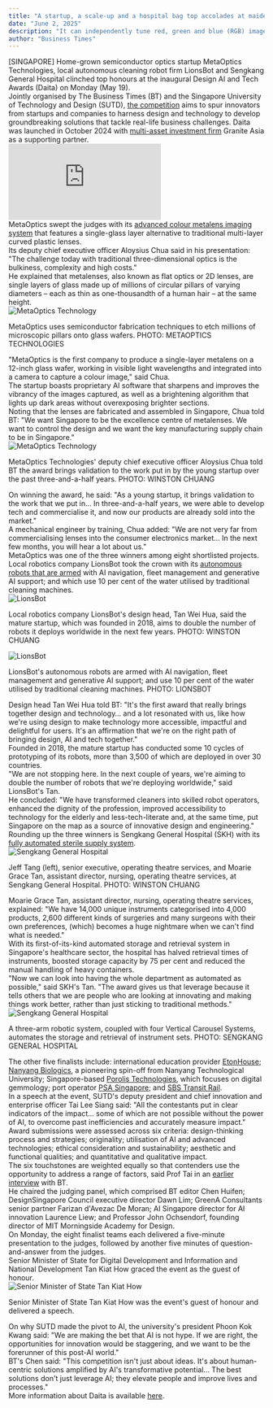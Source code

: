 ```yaml
---
title: "A startup, a scale-up and a hospital bag top accolades at maiden Design AI and Tech Awards"
date: "June 2, 2025"
description: "It can independently tune red, green and blue (RGB) images – producing reasonable quality and more vibrant images"
author: "Business Times"
---
```


<div className="mdx-content">
  <div className="mdx-text">
    [SINGAPORE] Home-grown semiconductor optics startup MetaOptics Technologies, local autonomous cleaning robot firm LionsBot and Sengkang General Hospital clinched top honours at the inaugural Design AI and Tech Awards (Daita) on Monday (May 19).
  </div>

  <div className="mdx-text">
    Jointly organised by The Business Times (BT) and the Singapore University of Technology and Design (SUTD), <a className="mdx-link" href="https://www.businesstimes.com.sg/events-awards/design-ai-tech-awards/bt-sutd-launch-new-design-ai-tech-awards" target="_blank">the competition</a> aims to spur innovators from startups and companies to harness design and technology to develop groundbreaking solutions that tackle real-life business challenges. Daita was launched in October 2024 with <a className="mdx-link" href="https://www.businesstimes.com.sg/events-awards/design-ai-tech-awards/deft-blending-ai-design-practices-singapore-based-venture-capitalist-firm-wants-you" target="_blank">multi-asset investment firm</a> Granite Asia as a supporting partner.
  </div>

  <div className="video-container">
    <iframe
      src="https://www.youtube.com/embed/qNAUMaJUtuM?si=UdCEWpdsqL40qmIA"
      title="YouTube video player"
      frameBorder="0"
      allow="accelerometer; autoplay; clipboard-write; encrypted-media; gyroscope; picture-in-picture"
      allowFullScreen
    ></iframe>
  </div>

  <div className="mdx-text">
    MetaOptics swept the judges with its <a className="mdx-link" href="https://www.businesstimes.com.sg/events-awards/design-ai-tech-awards/design-ai-and-tech-awards/metaoptics-single-layered-glass-lens-improves-performance-and-sustainability" target="_blank">advanced colour metalens imaging system</a> that features a single-glass layer alternative to traditional multi-layer curved plastic lenses.
  </div>

  <div className="mdx-text">
    Its deputy chief executive officer Aloysius Chua said in his presentation: "The challenge today with traditional three-dimensional optics is the bulkiness, complexity and high costs."
  </div>

  <div className="mdx-text">
    He explained that metalenses, also known as flat optics or 2D lenses, are single layers of glass made up of millions of circular pillars of varying diameters – each as thin as one-thousandth of a human hair – at the same height.
  </div>

  <div>
    <img className="mdx-image" src="/news/details/details-5-1.jpg" alt="MetaOptics Technology" />
    <p className="mdx-image-caption">MetaOptics uses semiconductor fabrication techniques to etch millions of microscopic pillars onto glass wafers. PHOTO: METAOPTICS TECHNOLOGIES</p>
  </div>

  <div className="mdx-text">
    "MetaOptics is the first company to produce a single-layer metalens on a 12-inch glass wafer, working in visible light wavelengths and integrated into a camera to capture a colour image," said Chua.
  </div>

  <div className="mdx-text">
    The startup boasts proprietary AI software that sharpens and improves the vibrancy of the images captured, as well as a brightening algorithm that lights up dark areas without overexposing brighter sections.
  </div>

  <div className="mdx-text">
    Noting that the lenses are fabricated and assembled in Singapore, Chua told BT: "We want Singapore to be the excellence centre of metalenses. We want to control the design and we want the key manufacturing supply chain to be in Singapore."
  </div>

  <div>
    <img className="mdx-image" src="/news/details/details-5-2.jpg" alt="MetaOptics Technology" />
    <p className="mdx-image-caption">MetaOptics Technologies' deputy chief executive officer Aloysius Chua told BT the award brings validation to the work put in by the young startup over the past three-and-a-half years. PHOTO: WINSTON CHUANG</p>
  </div>

  <div className="mdx-text">
    On winning the award, he said: "As a young startup, it brings validation to the work that we put in… In three-and-a-half years, we were able to develop tech and commercialise it, and now our products are already sold into the market."
  </div>

  <div className="mdx-text">
    A mechanical engineer by training, Chua added: "We are not very far from commercialising lenses into the consumer electronics market… In the next few months, you will hear a lot about us."
  </div>

  <div className="mdx-text">
    MetaOptics was one of the three winners among eight shortlisted projects.
  </div>

  <div className="mdx-text">
    Local robotics company LionsBot took the crown with its <a className="mdx-link" href="https://www.businesstimes.com.sg/events-awards/design-ai-tech-awards/design-ai-and-tech-awards/ai-boosts-efficiency-lionsbot-robot-cleaners" target="_blank">autonomous robots that are armed</a> with AI navigation, fleet management and generative AI support; and which use 10 per cent of the water utilised by traditional cleaning machines.
  </div>

  <div>
    <img className="mdx-image" src="/news/details/details-5-3.jpg" alt="LionsBot" />
    <p className="mdx-image-caption">Local robotics company LionsBot's design head, Tan Wei Hua, said the mature startup, which was founded in 2018, aims to double the number of robots it deploys worldwide in the next few years. PHOTO: WINSTON CHUANG</p>
  </div>

  <div>
    <img className="mdx-image" src="/news/details/details-5-4.jpg" alt="LionsBot" />
    <p className="mdx-image-caption">LionsBot's autonomous robots are armed with AI navigation, fleet management and generative AI support; and use 10 per cent of the water utilised by traditional cleaning machines. PHOTO: LIONSBOT</p>
  </div>

  <div className="mdx-text">
    Design head Tan Wei Hua told BT: "It's the first award that really brings together design and technology… and a lot resonated with us, like how we're using design to make technology more accessible, impactful and delightful for users. It's an affirmation that we're on the right path of bringing design, AI and tech together."
  </div>

  <div className="mdx-text">
    Founded in 2018, the mature startup has conducted some 10 cycles of prototyping of its robots, more than 3,500 of which are deployed in over 30 countries.
  </div>

  <div className="mdx-text">
    "We are not stopping here. In the next couple of years, we're aiming to double the number of robots that we're deploying worldwide," said LionsBot's Tan.
  </div>

  <div className="mdx-text">
    He concluded: "We have transformed cleaners into skilled robot operators, enhanced the dignity of the profession, improved accessibility to technology for the elderly and less-tech-literate and, at the same time, put Singapore on the map as a source of innovative design and engineering."
  </div>

  <div className="mdx-text">
    Rounding up the three winners is Sengkang General Hospital (SKH) with its <a className="mdx-link" href="https://www.businesstimes.com.sg/events-awards/design-ai-tech-awards/design-ai-and-tech-awards/sengkang-general-hospital-leads-way-automating-sterile-supply-management" target="_blank">fully automated sterile supply system</a>.
  </div>

  <div>
    <img className="mdx-image" src="/news/details/details-5-5.jpg" alt="Sengkang General Hospital" />
    <p className="mdx-image-caption">Jeff Tang (left), senior executive, operating theatre services, and Moarie Grace Tan, assistant director, nursing, operating theatre services, at Sengkang General Hospital. PHOTO: WINSTON CHUANG</p>
  </div>

  <div className="mdx-text">
    Moarie Grace Tan, assistant director, nursing, operating theatre services, explained: "We have 14,000 unique instruments categorised into 4,000 products, 2,600 different kinds of surgeries and many surgeons with their own preferences, (which) becomes a huge nightmare when we can't find what is needed."
  </div>

  <div className="mdx-text">
    With its first-of-its-kind automated storage and retrieval system in Singapore's healthcare sector, the hospital has halved retrieval times of instruments, boosted storage capacity by 75 per cent and reduced the manual handling of heavy containers.
  </div>

  <div className="mdx-text">
    "Now we can look into having the whole department as automated as possible," said SKH's Tan. "The award gives us that leverage because it tells others that we are people who are looking at innovating and making things work better, rather than just sticking to traditional methods."
  </div>

  <div>
    <img className="mdx-image" src="/news/details/details-5-6.jpg" alt="Sengkang General Hospital" />
    <p className="mdx-image-caption">A three-arm robotic system, coupled with four Vertical Carousel Systems, automates the storage and retrieval of instrument sets. PHOTO: SENGKANG GENERAL HOSPITAL</p>
  </div>

  <div className="mdx-text">
    The other five finalists include: international education provider <a className="mdx-link" href="https://www.businesstimes.com.sg/events-awards/design-ai-tech-awards/design-ai-and-tech-awards/etonhouse-teachers-now-teach-more-and-do-less-admin-ai" target="_blank">EtonHouse</a>; <a className="mdx-link" href="https://www.businesstimes.com.sg/events-awards/design-ai-tech-awards/design-ai-and-tech-awards/revolutionising-drug-discovery-ai-south-east-asia" target="_blank">Nanyang Biologics</a>, a pioneering spin-off from Nanyang Technological University; Singapore-based <a className="mdx-link" href="https://www.businesstimes.com.sg/events-awards/design-ai-tech-awards/design-ai-and-tech-awards/porolis-new-eco-system-makes-gemstone-grading-more-accessible" target="_blank">Porolis Technologies</a>, which focuses on digital gemmology; port operator <a className="mdx-link" href="https://www.businesstimes.com.sg/events-awards/design-ai-tech-awards/design-ai-and-tech-awards/new-era-warehouse-logistics-psa-singapores-ai-powered-iwx-platform" target="_blank">PSA Singapore</a>; and <a className="mdx-link" href="https://www.businesstimes.com.sg/events-awards/design-ai-tech-awards/design-ai-and-tech-awards/sbs-transit-rail-puts-its-trust-6sense" target="_blank">SBS Transit Rail</a>.
  </div>

  <div className="mdx-text">
    In a speech at the event, SUTD's deputy president and chief innovation and enterprise officer Tai Lee Siang said: "All the contestants put in clear indicators of the impact… some of which are not possible without the power of AI, to overcome past inefficiencies and accurately measure impact."
  </div>

  <div className="mdx-text">
    Award submissions were assessed across six criteria: design-thinking process and strategies; originality; utilisation of AI and advanced technologies; ethical consideration and sustainability; aesthetic and functional qualities; and quantitative and qualitative impact.
  </div>

  <div className="mdx-text">
    The six touchstones are weighted equally so that contenders use the opportunity to address a range of factors, said Prof Tai in an <a className="mdx-link" href="https://www.businesstimes.com.sg/events-awards/design-ai-tech-awards/where-ai-meets-design-leveraging-unfamiliar-business-differentiator" target="_blank">earlier interview</a> with BT.
  </div>

  <div className="mdx-text">
    He chaired the judging panel, which comprised BT editor Chen Huifen; DesignSingapore Council executive director Dawn Lim; GreenA Consultants senior partner Farizan d'Avezac De Moran; AI Singapore director for AI innovation Laurence Liew; and Professor John Ochsendorf, founding director of MIT Morningside Academy for Design.
  </div>

  <div className="mdx-text">
    On Monday, the eight finalist teams each delivered a five-minute presentation to the judges, followed by another five minutes of question-and-answer from the judges.
  </div>

  <div className="mdx-text">
    Senior Minister of State for Digital Development and Information and National Development Tan Kiat How graced the event as the guest of honour.
  </div>

  <div>
    <img className="mdx-image" src="/news/details/details-5-7.jpg" alt="Senior Minister of State Tan Kiat How" />
    <p className="mdx-image-caption">Senior Minister of State Tan Kiat How was the event's guest of honour and delivered a speech.</p>
  </div>

  <div className="mdx-text">
    On why SUTD made the pivot to AI, the university's president Phoon Kok Kwang said: "We are making the bet that AI is not hype. If we are right, the opportunities for innovation would be staggering, and we want to be the forerunner of this post-AI world."
  </div>

  <div className="mdx-text">
    BT's Chen said: "This competition isn't just about ideas. It's about human-centric solutions amplified by AI's transformative potential… The best solutions don't just leverage AI; they elevate people and improve lives and processes."
  </div>

  <div className="mdx-text">
    More information about Daita is available <a className="mdx-link" href="https://www.businesstimes.com.sg/events-awards/design-ai-and-tech-awards" target="_blank">here</a>. 
  </div>
</div>